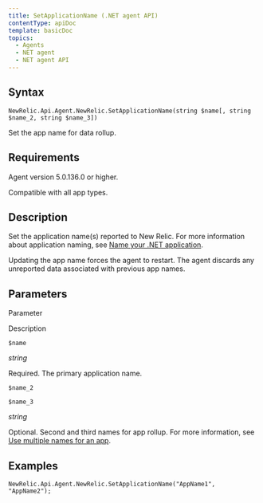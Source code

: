 ```yaml
---
title: SetApplicationName (.NET agent API)
contentType: apiDoc
template: basicDoc
topics:
  - Agents
  - NET agent
  - NET agent API
---
```


## Syntax

```
NewRelic.Api.Agent.NewRelic.SetApplicationName(string $name[, string $name_2, string $name_3])
```

Set the app name for data rollup.

## Requirements

Agent version 5.0.136.0 or higher.

Compatible with all app types.

## Description

Set the application name(s) reported to New Relic. For more information about application naming, see [Name your .NET application](/docs/agents/net-agent/installation-configuration/name-your-net-application).

<div className="callout-important">

Updating the app name forces the agent to restart. The agent discards any unreported data associated with previous app names.

</div>

## Parameters

Parameter

Description

`$name`

_string_

Required. The primary application name.

`$name_2`

`$name_3`

_string_

Optional. Second and third names for app rollup. For more information, see [Use multiple names for an app](/docs/agents/manage-apm-agents/app-naming/use-multiple-names-app).

## Examples

```
NewRelic.Api.Agent.NewRelic.SetApplicationName("AppName1", "AppName2");
```